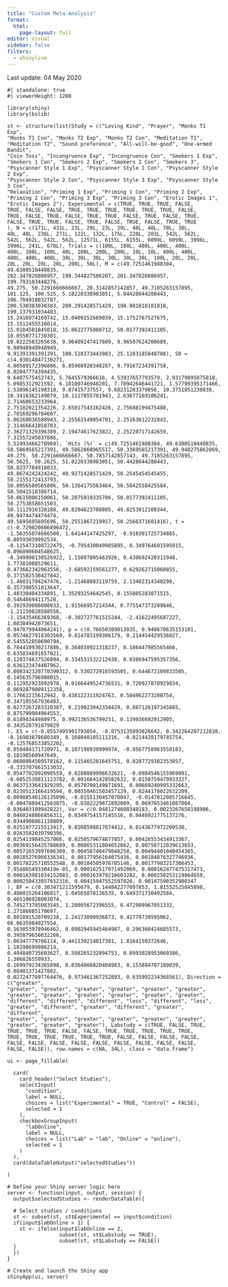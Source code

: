 ```yaml
---
title: "Custom Meta-Analysis"
format: 
  html:
    page-layout: full
editor: visual
sidebar: false
filters:
  - shinylive
---
```


Last update: 04 May 2020

```shinylive-r
#| standalone: true
#| viewerHeight: 1200

library(shiny)
library(bslib)

st <- structure(list(Study = c("Loving Kind", "Prayer", "Monks T1 Exp", 
"Monks T1 Con", "Monks T2 Exp", "Monks T2 Con", "Meditation T1", 
"Meditation T2", "Sound preference", "All-will-be-good", "One-armed Bandit", 
"Coin Toss", "Incongruence Exp", "Incongruence Con", "Smokers 1 Exp", 
"Smokers 1 Con", "Smokers 2 Exp", "Smokers 2 Con", "Smokers 3", 
"Psyscanner Style 1 Exp", "Psyscanner Style 1 Con", "Psyscanner Style 2 Exp", 
"Psyscanner Style 2 Con", "Psyscanner Style 3 Exp", "Psyscanner Style 3 Con", 
"Relaxation", "Priming 1 Exp", "Priming 1 Con", "Priming 2 Exp", 
"Priming 2 Con", "Priming 3 Exp", "Priming 3 Con", "Erotic Images 1", 
"Erotic Images 2"), Experimental = c(TRUE, TRUE, TRUE, FALSE, 
TRUE, FALSE, FALSE, TRUE, TRUE, TRUE, TRUE, TRUE, TRUE, FALSE, 
TRUE, FALSE, TRUE, FALSE, TRUE, TRUE, FALSE, TRUE, FALSE, TRUE, 
FALSE, TRUE, TRUE, FALSE, TRUE, FALSE, TRUE, FALSE, TRUE, TRUE
), N = c(171L, 431L, 23L, 29L, 23L, 29L, 40L, 48L, 70L, 38L, 
40L, 40L, 236L, 271L, 122L, 132L, 175L, 220L, 203L, 542L, 562L, 
542L, 562L, 542L, 562L, 12571L, 6155L, 6155L, 6099L, 6099L, 3996L, 
3996L, 241L, 678L), Trials = c(100L, 100L, 400L, 400L, 400L, 
400L, 100L, 100L, 40L, 100L, 200L, 200L, 10L, 10L, 400L, 400L, 
400L, 400L, 400L, 30L, 30L, 30L, 30L, 30L, 30L, 100L, 20L, 20L, 
20L, 20L, 20L, 20L, 200L, 50L), M = c(49.7251461988304, 49.6380510440835, 
202.347826086957, 198.344827586207, 201.347826086957, 199.793103448276, 
49.275, 50.2291666666667, 20.3142857142857, 49.7105263157895, 
101.125, 100.525, 5.18220338983051, 5.04428044280443, 196.704918032787, 
200.530303030303, 200.291428571429, 198.981818181818, 199.137931034483, 
15.2416974169742, 15.0409252669039, 15.1752767527675, 15.1512455516014, 
15.0184501845018, 15.0622775800712, 50.0177392411105, 10.0550771730301, 
10.0222583265638, 9.96409247417609, 9.96507624200689, 9.98948948948949, 
9.91391391391391, 100.510373443983, 25.1283185840708), SD = c(4.93014847130271, 
4.80589172396806, 6.85968920348287, 9.79167234391758, 8.02047774394435, 
9.6487575452743, 5.7645579366616, 4.53937657793579, 2.93179895875818, 
5.0985312921592, 6.18180746948201, 7.70942646441721, 1.57799395171466, 
1.53896145198318, 9.87415737557, 9.68231203379056, 10.3751851230838, 
10.3416362149079, 10.1117855781943, 2.63677169106241, 2.71460653233964, 
2.75102021354226, 2.65017543162426, 2.75688199475488, 2.70169296784607, 
5.06168036588943, 2.25561549054791, 2.25163612232843, 2.31466641058703, 
2.36271329396309, 2.19474617623822, 2.25220717142659, 7.31557245037086, 
3.52493466278969), `Hits (%)` = c(49.7251461988304, 49.6380510440835, 
50.5869565217391, 49.5862068965517, 50.3369565217391, 49.948275862069, 
49.275, 50.2291666666667, 50.7857142857143, 49.7105263157895, 
50.5625, 50.2625, 51.8220338983051, 50.4428044280443, 50.8237704918033, 
49.8674242424242, 49.9271428571429, 50.2545454545455, 50.2155172413793, 
50.8056580565806, 50.1364175563464, 50.5842558425584, 50.5041518386714, 
50.0615006150061, 50.2075919335706, 50.0177392411105, 50.2753858651503, 
50.1112916328188, 49.8204623708805, 49.8253812100344, 49.9474474474474, 
49.5695695695696, 50.2551867219917, 50.2566371681416), t = c(-0.729020606896472, 
-1.56355074666508, 1.64144147425297, -0.910301725734865, 0.80593039992534, 
-0.115473108722475, -0.795430049905895, 0.349764601595015, 0.896890604548625, 
-0.349990130526922, 1.15097805463926, 0.430692420311948, 1.77381008529611, 
0.473662342963556, -3.68592159561277, 0.629262715060855, 0.371582538427842, 
-1.46031794247476, -1.21468083119759, 2.13402314340298, 0.357398551813647, 
1.48330404334891, 1.35293254642545, 0.155805283071515, 0.54646694117528, 
0.392939088080033, 1.91566957214344, 0.775547373209846, -1.21150828588556, 
-1.15435466369368, -0.302727761515244, -2.41622495687227, 1.08304942073651, 
0.947879944064241), p = c(0.76650389013035, 0.940670635153101, 
0.0574627918303569, 0.814783199306179, 0.214454429536027, 0.545552850690794, 
0.784410930217886, 0.364038921318237, 0.186447985565466, 0.635834691657821, 
0.128374637526894, 0.334531532212438, 0.0386947595357356, 0.636123474407962, 
0.000342320770390312, 0.530272916593505, 0.644672109833505, 0.145635796988015, 
0.112952923092978, 0.0166449524736531, 0.720927870929834, 0.0692879809112358, 
0.17662215612942, 0.438122311924763, 0.584962273280754, 0.347185567036483, 
0.0277267283310387, 0.219023042334429, 0.887126197345885, 0.875799984964553, 
0.61894344988975, 0.992136536799251, 0.139936692912905, 0.343528791879829
), ES = c(-0.0557495991793054, -0.0753135893826642, 0.342264207212838, 
-0.16903878680349, 0.168048105111216, -0.0214428179745754, -0.125768533852202, 
0.050484171720971, 0.107198930999974, -0.0567758963558183, 0.18198560947649, 
0.0680984509578162, 0.115465201645751, 0.0287729382353057, -0.333707661513032, 
0.0547702892090559, 0.0280889996632621, -0.0984546155969091, 
-0.0852538811123782, 0.0916641428582632, 0.0150759479933327, 
0.0637133641929295, 0.0570700149871691, 0.00669240995332663, 
0.0230513166419594, 0.00350461503457129, 0.0244178022632209, 
0.00988540126135096, -0.0155130457070047, -0.0147812085716645, 
-0.0047889412563075, -0.0382229872892009, 0.0697653461087004, 
0.036403109942822), Var = c(0.0481274608340183, 0.0023267658198906, 
0.0460248866856311, 0.0349754157145516, 0.0440921775137276, 0.0344906861110809, 
0.0251977215513417, 0.0208598817874412, 0.0143677972200538, 0.0263582039790396, 
0.0254139845257066, 0.0250579674877857, 0.00426553434913367, 
0.00369156435788689, 0.00865311804652662, 0.00758712039613653, 
0.00571653997686309, 0.00456748479848258, 0.00494401040454365, 
0.00185276966336341, 0.00177956164075436, 0.00184876327746936, 
0.00178225710552548, 0.00184505976785146, 0.00177983217366453, 
7.95486549330419e-05, 0.000162517971492069, 0.000162477475317473, 
0.000163981034152083, 0.000163979216603282, 0.000250253119864659, 
0.000250433057652316, 0.00415947552597026, 0.00147590352980347
), BF = c(0.303471211595679, 0.144842277097853, 1.81552525845098, 
0.486015264106817, 1.04565878136535, 0.649371730492584, 0.465106928003074, 
0.745273785083545, 1.20005672396555, 0.472909967051332, 1.27186885170697, 
0.801891520709238, 2.24173090936873, 0.41779739595062, 66.0635984927554, 
0.163053978946462, 0.0902945945464987, 0.296360424685573, 0.395879650832266, 
5.06347779766114, 0.441130214017381, 1.8164150372646, 1.18198699986214, 
0.404840735603627, 0.508265232894753, 0.0993028953060386, 1.306826559933, 
0.169979234365898, 0.0364066820404983, 0.153884707180039, 0.08401371427802, 
0.0272477897764476, 0.973461367252893, 0.635992234368561), Direction = c("greater", 
"greater", "greater", "greater", "greater", "greater", "greater", 
"greater", "greater", "greater", "greater", "greater", "greater", 
"different", "different", "different", "less", "different", "less", 
"greater", "different", "greater", "different", "greater", "different", 
"greater", "greater", "greater", "greater", "greater", "greater", 
"greater", "greater", "greater"), Labstudy = c(TRUE, FALSE, TRUE, 
TRUE, TRUE, TRUE, FALSE, FALSE, TRUE, TRUE, TRUE, TRUE, TRUE, 
TRUE, TRUE, TRUE, TRUE, TRUE, TRUE, FALSE, FALSE, FALSE, FALSE, 
FALSE, FALSE, FALSE, FALSE, FALSE, FALSE, FALSE, FALSE, FALSE, 
FALSE, FALSE)), row.names = c(NA, 34L), class = "data.frame")
  
ui <- page_fillable(
  
  card(
    card_header("Select Studies"),
    selectInput(
      "condition",
      label = NULL,
      choices = list("Experimental" = TRUE, "Control" = FALSE),
      selected = 1
    ),
    checkboxGroupInput(
      "labOnline",
      label = NULL,
      choices = list("Lab" = "lab", "Online" = "online"),
      selected = 1
    )
  ),
  card(dataTableOutput("selectedStudies"))
  
)

# Define your Shiny server logic here
server <- function(input, output, session) {
  output$selectedStudies <- renderDataTable({
  
  # Select studies / conditions
  st <- subset(st, st$Experimental == input$condition)
  if(input$labOnline > 1) {
    st <- ifelse(input$labOnline == 2, 
                 subset(st, st$Labstudy == TRUE),
                 subset(st, st$Labstudy == FALSE))
  }
  })
}

# Create and launch the Shiny app
shinyApp(ui, server)

```

<!-- In this analysis all Micro-Pk studies of the Maier Lab are included that hypothesize the **presence** of an effect. In studies comparing experimental to control conditions, only the experimental conditions are included. The effect size for "Smokers 1" is inverted, since a two-tailed hypothesis was formulated and the resulting effect was negative. All other studies/conditions have directional hypotheses. -->

<!-- ```{r} -->

<!-- st <- readRDS("overview.rds") -->

<!-- # Select studies / conditions -->

<!-- data <- subset(st, st$Experimental == TRUE) -->

<!-- knitr::kable(data) -->

<!-- ``` -->

<!-- ### Forest Plot -->

<!-- The forest plot visually represents the effect sizes and confidence intervals for each study. -->

<!-- ```{r} -->

<!-- #| warning: false -->

<!-- #Frequentist m-a with metafor  -->

<!-- library(metafor) -->

<!-- # Specify parameters of Exp Studies -->

<!-- yi=data$ES -->

<!-- vi=data$Var -->

<!-- studies=data$Study -->

<!-- # invert ES of Smokers 1, since the hypothesis was two-sided and the results showed a negative effect (smokers are avoiding smoking-related images) -->

<!-- yi[which(studies == "Smokers 1 Exp")] <- -yi[which(studies == "Smokers 1 Exp")] -->

<!-- # Recommended method = REML: Langan et al. 2018 https://onlinelibrary.wiley.com/doi/10.1002/jrsm.1316 -->

<!-- # knha = Hartung method to control ES non-normality Rubio-Aparicio et al. 2018 -->

<!-- res <- rma( -->

<!--   yi, -->

<!--   vi,  -->

<!--   method="REML", -->

<!--   #mods = ~ data$Labstudy, -->

<!--   knha=TRUE, -->

<!--   slab=paste(studies) -->

<!--   ) -->

<!-- # forest plot -->

<!-- forest(res,  -->

<!--        xlab="ES", mlab="RE", psize=1) -->

<!-- ``` -->

<!-- ### Summary Statistics -->

<!-- These are the results of the meta-analysis. The model results reflect the overall estimated effect size, its confidence interval and whether it differs significantly from 0. -->

<!-- The Tau² represents the between-study variance, and the I² the heterogeneity. A significant test for Heterogeneity indicates a genuine variability of true effects across studies. -->

<!-- ```{r} -->

<!-- summary.rma(res) -->

<!-- ``` -->

<!-- ### Funnel Plot -->

<!-- ```{r} -->

<!-- # funnel plot (publication bias) -->

<!-- funnel(res) -->

<!-- ``` -->

<!-- ## Control Studies -->

<!-- In this analysis all Micro-Pk studies of the Maier Lab are included that hypothesize the **absence** of an effect. In studies comparing experimental to control conditions, only the control conditions are included. -->

<!-- ```{r} -->

<!-- st <- readRDS("overview.rds") -->

<!-- # Select studies / conditions -->

<!-- data <- subset(st, st$Experimental == FALSE) -->

<!-- knitr::kable(data) -->

<!-- ``` -->

<!-- ### Forest Plot -->

<!-- The forest plot visually represents the effect sizes and confidence intervals for each study. -->

<!-- ```{r} -->

<!-- #| warning: false -->

<!-- #Frequentist m-a with metafor  -->

<!-- library(metafor) -->

<!-- # Specify parameters of Exp Studies -->

<!-- yi=data$ES -->

<!-- vi=data$Var -->

<!-- studies=data$Study -->

<!-- # Recommended method = REML: Langan et al. 2018 https://onlinelibrary.wiley.com/doi/10.1002/jrsm.1316 -->

<!-- # knha = Hartung method to control ES non-normality Rubio-Aparicio et al. 2018 -->

<!-- res <- rma( -->

<!--   yi, -->

<!--   vi,  -->

<!--   method="REML", -->

<!--   #mods = ~ data$Labstudy, -->

<!--   knha=TRUE, -->

<!--   slab=paste(studies) -->

<!--   ) -->

<!-- # forest plot -->

<!-- forest(res,  -->

<!--        xlab="ES", mlab="RE", psize=1) -->

<!-- ``` -->

<!-- ### Summary Statistics -->

<!-- These are the results of the meta-analysis. The model results reflect the overall estimated effect size, its confidence interval and whether it differs significantly from 0. -->

<!-- The Tau² represents the between-study variance, and the I² the heterogeneity. A significant test for Heterogeneity indicates a genuine variability of true effects across studies. -->

<!-- ```{r} -->

<!-- summary.rma(res) -->

<!-- ``` -->

<!-- ### Funnel Plot -->

<!-- ```{r} -->

<!-- # funnel plot (publication bias) -->

<!-- funnel(res) -->

<!-- ``` -->

<!-- ::: -->
